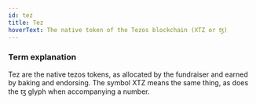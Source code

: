 ```yaml
---
id: tez   
title: Tez
hoverText: The native token of the Tezos blockchain (XTZ or ꜩ)
---
```


### Term explanation
Tez are the native tezos tokens, as allocated by the fundraiser and earned by baking and endorsing. The symbol XTZ means the same thing, as does the ꜩ glyph when accompanying a number.